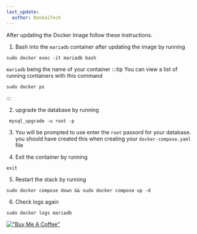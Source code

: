 ```yaml
---
last_update:
  author: BankaiTech
---
```


After updating the Docker Image follow these instructions.

1. Bash into the `mariadb` container after updating the image by running
```
sudo docker exec -it mariadb bash
```
`mariadb` being the name of your container
:::tip
You can view a list of running containers with this command
```
sudo docker ps
```
:::

2. upgrade the database by running 
```
 mysql_upgrade -u root -p
```
3. You will be prompted to use enter the `root` passord for your database.
you should have created this when creating your `docker-compose.yaml` file

4. Exit the container by running
```
exit
```

5. Restart the stack by running 
```
sudo docker compose down && sudo docker compose up -d
```

6. Check logs again
```
sudo docker logs mariadb
```

[!["Buy Me A Coffee"](https://www.buymeacoffee.com/assets/img/custom_images/orange_img.png)](https://www.buymeacoffee.com/BankaiTech)
